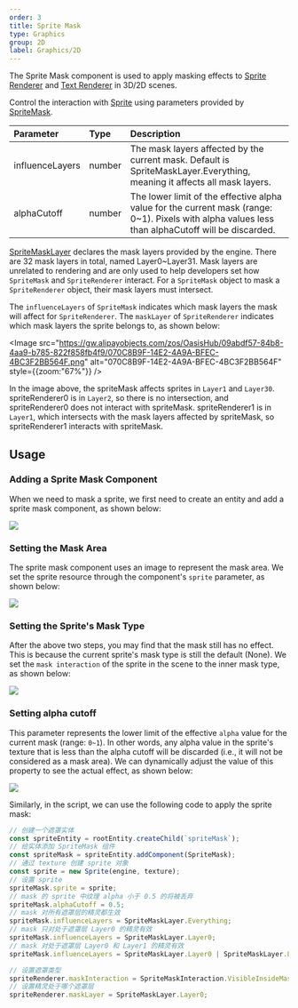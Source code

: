 ```yaml
---
order: 3
title: Sprite Mask
type: Graphics
group: 2D
label: Graphics/2D
---
```


The Sprite Mask component is used to apply masking effects to [Sprite Renderer](/en/docs/graphics/2D/spriteRenderer/) and [Text Renderer](/en/docs/graphics/2D/text/) in 3D/2D scenes.

<playground src="sprite-mask.ts"></playground>

Control the interaction with [Sprite](/en/docs/graphics/2D/sprite/) using parameters provided by [SpriteMask](/apis/core/#SpriteMask).

| Parameter       | Type   | Description                                                                                      |
| :-------------- | :----- | :----------------------------------------------------------------------------------------------- |
| influenceLayers | number | The mask layers affected by the current mask. Default is SpriteMaskLayer.Everything, meaning it affects all mask layers. |
| alphaCutoff     | number | The lower limit of the effective alpha value for the current mask (range: 0~1). Pixels with alpha values less than alphaCutoff will be discarded. |

[SpriteMaskLayer](/apis/core/#SpriteMaskLayer) declares the mask layers provided by the engine. There are 32 mask layers in total, named Layer0~Layer31. Mask layers are unrelated to rendering and are only used to help developers set how `SpriteMask` and `SpriteRenderer` interact. For a `SpriteMask` object to mask a `SpriteRenderer` object, their mask layers must intersect.

The `influenceLayers` of `SpriteMask` indicates which mask layers the mask will affect for `SpriteRenderer`. The `maskLayer` of `SpriteRenderer` indicates which mask layers the sprite belongs to, as shown below:

<Image src="https://gw.alipayobjects.com/zos/OasisHub/09abdf57-84b8-4aa9-b785-822f858fb4f9/070C8B9F-14E2-4A9A-BFEC-4BC3F2BB564F.png" alt="070C8B9F-14E2-4A9A-BFEC-4BC3F2BB564F" style={{zoom:"67%"}} />

In the image above, the spriteMask affects sprites in `Layer1` and `Layer30`. spriteRenderer0 is in `Layer2`, so there is no intersection, and spriteRenderer0 does not interact with spriteMask. spriteRenderer1 is in `Layer1`, which intersects with the mask layers affected by spriteMask, so spriteRenderer1 interacts with spriteMask.

## Usage

### Adding a Sprite Mask Component

When we need to mask a sprite, we first need to create an entity and add a sprite mask component, as shown below:

<Image src="https://mdn.alipayobjects.com/huamei_w6ifet/afts/img/A*GYVBTbTvqU4AAAAAAAAAAAAADjCHAQ/original" />

### Setting the Mask Area

The sprite mask component uses an image to represent the mask area. We set the sprite resource through the component's `sprite` parameter, as shown below:

<Image src="https://mdn.alipayobjects.com/huamei_w6ifet/afts/img/A*k5GsSYqQTKoAAAAAAAAAAAAADjCHAQ/original" />

### Setting the Sprite's Mask Type

After the above two steps, you may find that the mask still has no effect. This is because the current sprite's mask type is still the default (None). We set the `mask interaction` of the sprite in the scene to the inner mask type, as shown below:

<Image src="https://mdn.alipayobjects.com/huamei_w6ifet/afts/img/A*GdxhSYLY4EIAAAAAAAAAAAAADjCHAQ/original" />

### Setting alpha cutoff

This parameter represents the lower limit of the effective `alpha` value for the current mask (range: `0~1`). In other words, any alpha value in the sprite's texture that is less than the alpha cutoff will be discarded (i.e., it will not be considered as a mask area). We can dynamically adjust the value of this property to see the actual effect, as shown below:

<Image src="https://mdn.alipayobjects.com/huamei_w6ifet/afts/img/A*2CLjT7UTVa8AAAAAAAAAAAAADjCHAQ/original" />

Similarly, in the script, we can use the following code to apply the sprite mask:

```typescript
// 创建一个遮罩实体
const spriteEntity = rootEntity.createChild(`spriteMask`);
// 给实体添加 SpriteMask 组件
const spriteMask = spriteEntity.addComponent(SpriteMask);
// 通过 texture 创建 sprite 对象
const sprite = new Sprite(engine, texture);
// 设置 sprite
spriteMask.sprite = sprite;
// mask 的 sprite 中纹理 alpha 小于 0.5 的将被丢弃
spriteMask.alphaCutoff = 0.5;
// mask 对所有遮罩层的精灵都生效
spriteMask.influenceLayers = SpriteMaskLayer.Everything;
// mask 只对处于遮罩层 Layer0 的精灵有效
spriteMask.influenceLayers = SpriteMaskLayer.Layer0;
// mask 对处于遮罩层 Layer0 和 Layer1 的精灵有效
spriteMask.influenceLayers = SpriteMaskLayer.Layer0 | SpriteMaskLayer.Layer1;

// 设置遮罩类型
spriteRenderer.maskInteraction = SpriteMaskInteraction.VisibleInsideMask;
// 设置精灵处于哪个遮罩层
spriteRenderer.maskLayer = SpriteMaskLayer.Layer0;
```
